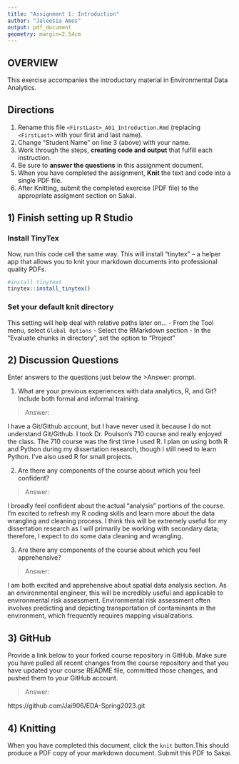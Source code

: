 ```yaml
---
title: "Assignment 1: Introduction"
author: "Jaleesia Amos"
output: pdf_document
geometry: margin=2.54cm
---
```


## OVERVIEW

This exercise accompanies the introductory material in Environmental Data Analytics. 

## Directions
1.  Rename this file `<FirstLast>_A01_Introduction.Rmd` (replacing `<FirstLast>` with your first and last name).
2.  Change "Student Name" on line 3 (above) with your name.
3.  Work through the steps, **creating code and output** that fulfill each instruction.
4.  Be sure to **answer the questions** in this assignment document.
5.  When you have completed the assignment, **Knit** the text and code into a single PDF file.
6.  After Knitting, submit the completed exercise (PDF file) to the appropriate assigment section on Sakai.


## 1) Finish setting up R Studio

### Install TinyTex
Now, run this code cell the same way. This will install "tinytex" -- a helper app that allows you to knit your markdown documents into professional quality PDFs.
```r
#install tinytext
tinytex::install_tinytex()
```

### Set your default knit directory
This setting will help deal with relative paths later on...
 - From the Tool menu, select `Global Options`
 - Select the RMarkdown section
 - In the "Evaluate chunks in directory", set the option to "Project"


## 2) Discussion Questions
Enter answers to the questions just below the >Answer: prompt.

1. What are your previous experiences with data analytics, R, and Git? Include both formal and informal training.

> Answer: 

I have a Git/Github account, but I have never used it because I do not understand Git/Github. I took Dr. Poulson's 710 course and really enjoyed the class. The 710 course was the first time I used R. I plan on using both R and Python during my dissertation research, though I still need to learn Python. I've also used R for small projects. 

2. Are there any components of the course about which you feel confident?

> Answer: 

I broadly feel confident about the actual "analysis" portions of the course. I'm excited to refresh my R coding skills and learn more about the data wrangling and cleaning process. I think this will be extremely useful for my dissertation research as I will primarily be working with secondary data; therefore, I expect to do some data cleaning and wrangling.

3. Are there any components of the course about which you feel apprehensive?

> Answer: 

I am both excited and apprehensive about spatial data analysis section. As an environmental engineer, this will be incredibly useful and applicable to environmental risk assessment. Environmental risk assessment often involves predicting and depicting transportation of contaminants in the environment, which frequently requires mapping visualizations.

## 3) GitHub

Provide a link below to your forked course repository in GitHub. Make sure you have pulled all recent changes from the course repository and that you have updated your course README file, committed those changes, and pushed them to your GitHub account. 

> Answer: 

https://github.com/Jai906/EDA-Spring2023.git

## 4) Knitting
When you have completed this document, click the `knit` button.This should produce a PDF copy of your markdown document. Submit this PDF to Sakai. 
